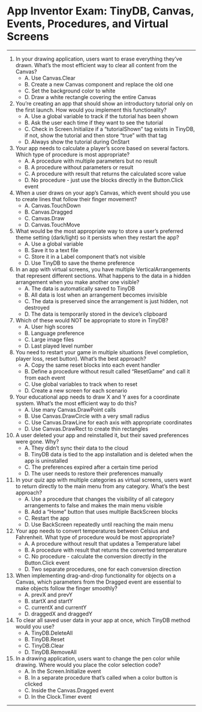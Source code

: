 # App Inventor Exam: TinyDB, Canvas, Events, Procedures, and Virtual Screens

---

1. In your drawing application, users want to erase everything they've drawn. What's the most efficient way to clear all content from the Canvas?
   - A. Use Canvas.Clear
   - B. Create a new Canvas component and replace the old one
   - C. Set the background color to white
   - D. Draw a white rectangle covering the entire Canvas

2. You're creating an app that should show an introductory tutorial only on the first launch. How would you implement this functionality?
   - A. Use a global variable to track if the tutorial has been shown
   - B. Ask the user each time if they want to see the tutorial
   - C. Check in Screen.Initialize if a "tutorialShown" tag exists in TinyDB, if not, show the tutorial and then store "true" with that tag
   - D. Always show the tutorial during OnStart

3. Your app needs to calculate a player's score based on several factors. Which type of procedure is most appropriate?
   - A. A procedure with multiple parameters but no result
   - B. A procedure without parameters or result
   - C. A procedure with result that returns the calculated score value
   - D. No procedure - just use the blocks directly in the Button.Click event

4. When a user draws on your app's Canvas, which event should you use to create lines that follow their finger movement?
   - A. Canvas.TouchDown
   - B. Canvas.Dragged
   - C. Canvas.Draw
   - D. Canvas.TouchMove

5. What would be the most appropriate way to store a user's preferred theme setting (dark/light) so it persists when they restart the app?
   - A. Use a global variable
   - B. Save it to a text file
   - C. Store it in a Label component that's not visible
   - D. Use TinyDB to save the theme preference

6. In an app with virtual screens, you have multiple VerticalArrangements that represent different sections. What happens to the data in a hidden arrangement when you make another one visible?
   - A. The data is automatically saved to TinyDB
   - B. All data is lost when an arrangement becomes invisible
   - C. The data is preserved since the arrangement is just hidden, not destroyed
   - D. The data is temporarily stored in the device's clipboard

7. Which of these would NOT be appropriate to store in TinyDB?
   - A. User high scores
   - B. Language preference
   - C. Large image files
   - D. Last played level number

8. You need to restart your game in multiple situations (level completion, player loss, reset button). What's the best approach?
   - A. Copy the same reset blocks into each event handler
   - B. Define a procedure without result called "ResetGame" and call it from each event
   - C. Use global variables to track when to reset
   - D. Create a new screen for each scenario

9. Your educational app needs to draw X and Y axes for a coordinate system. What's the most efficient way to do this?
   - A. Use many Canvas.DrawPoint calls
   - B. Use Canvas.DrawCircle with a very small radius
   - C. Use Canvas.DrawLine for each axis with appropriate coordinates
   - D. Use Canvas.DrawRect to create thin rectangles

10. A user deleted your app and reinstalled it, but their saved preferences were gone. Why?
    - A. They didn't sync their data to the cloud
    - B. TinyDB data is tied to the app installation and is deleted when the app is uninstalled
    - C. The preferences expired after a certain time period
    - D. The user needs to restore their preferences manually

11. In your quiz app with multiple categories as virtual screens, users want to return directly to the main menu from any category. What's the best approach?
    - A. Use a procedure that changes the visibility of all category arrangements to false and makes the main menu visible
    - B. Add a "Home" button that uses multiple BackScreen blocks
    - C. Restart the app
    - D. Use BackScreen repeatedly until reaching the main menu

12. Your app needs to convert temperatures between Celsius and Fahrenheit. What type of procedure would be most appropriate?
    - A. A procedure without result that updates a Temperature label
    - B. A procedure with result that returns the converted temperature
    - C. No procedure - calculate the conversion directly in the Button.Click event
    - D. Two separate procedures, one for each conversion direction

13. When implementing drag-and-drop functionality for objects on a Canvas, which parameters from the Dragged event are essential to make objects follow the finger smoothly?
    - A. prevX and prevY
    - B. startX and startY
    - C. currentX and currentY
    - D. draggedX and draggedY

14. To clear all saved user data in your app at once, which TinyDB method would you use?
    - A. TinyDB.DeleteAll
    - B. TinyDB.Reset
    - C. TinyDB.Clear
    - D. TinyDB.RemoveAll

15. In a drawing application, users want to change the pen color while drawing. Where would you place the color selection code?
    - A. In the Screen.Initialize event
    - B. In a separate procedure that's called when a color button is clicked
    - C. Inside the Canvas.Dragged event
    - D. In the Clock.Timer event

---
